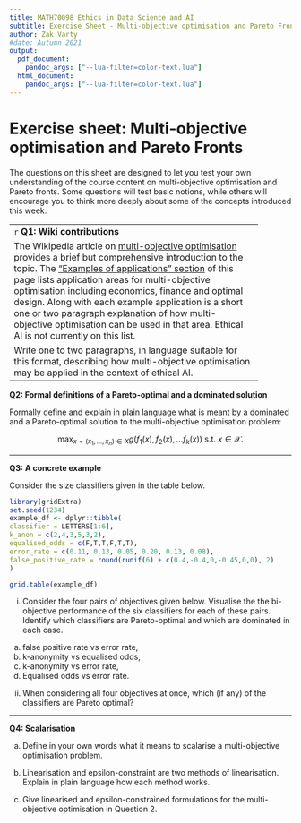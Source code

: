 ```yaml
---
title: MATH70098 Ethics in Data Science and AI
subtitle: Exercise Sheet - Multi-objective optimisation and Pareto Fronts 
author: Zak Varty
#date: Autumn 2021
output: 
  pdf_document:
    pandoc_args: ["--lua-filter=color-text.lua"]
  html_document:
    pandoc_args: ["--lua-filter=color-text.lua"]
---
```

# Exercise sheet: Multi-objective optimisation and Pareto Fronts

The questions on this sheet are designed to let you test your own understanding of the course content on multi-objective optimisation and Pareto fronts. Some questions will test basic notions, while others will encourage you to think more deeply about some of the concepts introduced this week. 

--------------------------------------------------------------
```r

```
__Q1: Wiki contributions__ 

The Wikipedia article on [multi-objective optimisation](https://en.wikipedia.org/wiki/Multi-objective_optimization) provides a brief but comprehensive introduction to the topic. The ["Examples of applications" section](https://en.wikipedia.org/wiki/Multi-objective_optimization#Examples_of_applications) of this page lists application areas for multi-objective optimisation including economics, finance and optimal design. Along with each example application is a short one or two paragraph explanation of how multi-objective optimisation can be used in that area. Ethical AI is not currently on this list.

Write one to two paragraphs, in language suitable for this format, describing how multi-objective optimisation may be applied in the context of ethical AI. 

--------------------------------------------------------------

__Q2: Formal definitions of a Pareto-optimal and a dominated solution__

Formally define and explain in plain language what is meant by a dominated and a Pareto-optimal solution to the multi-objective optimisation problem: 

$$ \max_{x = (x_1,\ldots, x_n) \in X} g( f_1(x), f_2(x), \ldots f_k(x)) \text{ s.t. } x\in \mathcal{X}.$$


______________________________________________________________

__Q3: A concrete example__

Consider the size classifiers given in the table below. 

```r
library(gridExtra)
set.seed(1234)
example_df <- dplyr::tibble(
classifier = LETTERS[1:6],
k_anon = c(2,4,3,5,3,2), 
equalised_odds = c(F,T,T,F,T,T),
error_rate = c(0.11, 0.13, 0.05, 0.20, 0.13, 0.08),
false_positive_rate = round(runif(6) + c(0.4,-0.4,0,-0.45,0,0), 2)
)

grid.table(example_df)
```

 
(i) Consider the four pairs of objectives given below. Visualise the the bi-objective performance of the six classifiers for each of these pairs. Identify which classifiers are Pareto-optimal and which are dominated in each case.  

(a) false positive rate vs error rate,
(b) k-anonymity vs equalised odds,
(c) k-anonymity vs error rate,
(d) Equalised odds vs error rate. 

(ii) When considering all four objectives at once, which (if any) of the classifiers are Pareto optimal? 


-------------------------------------------------------------------------
__Q4: Scalarisation__  

(a) Define in your own words what it means to scalarise a multi-objective optimisation problem. 

(b) Linearisation and epsilon-constraint are two methods of linearisation. Explain in plain language how each method works. 

(c) Give linearised and epsilon-constrained formulations for the multi-objective optimisation in Question 2.










